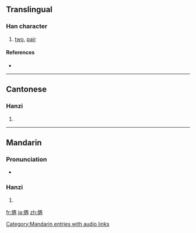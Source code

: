 {{also|倆}}
==Translingual==

===Han character===
{{Han char|rn=9|rad=人|as=07|sn=9|four=|canj=人一人月 (OMOB)}}

# [[two]], [[pair]]

====References====
* {{Han ref|kx=0106.041|hdz=10158.030|uh=4FE9|ud=20457}}

----

==Cantonese==

===Hanzi===
{{yue-hanzi|jyut=|y=leung5|tra=倆}}

# {{defn|Cantonese}}

----

==Mandarin==

===Pronunciation===
*{{audio|zh-liǎ.ogg|audio}}

===Hanzi===
{{cmn-hanzi|tra=倆|pin=[[liǎ]] ([[lia3]])|wg=lia<sup>3</sup>}}

# {{defn|Mandarin}}

[[Category:Mandarin entries with audio links]]

[[fr:俩]]
[[ja:俩]]
[[zh:俩]]